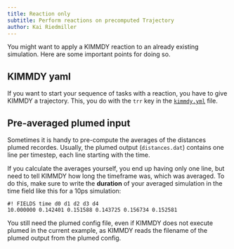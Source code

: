```yaml
---
title: Reaction only
subtitle: Perform reactions on precomputed Trajectory
author: Kai Riedmiller
---
```


You might want to apply a KIMMDY reaction to an already existing simulation.
Here are some important points for doing so.

## KIMMDY yaml

If you want to start your sequence of tasks with a reaction, you have to
give KIMMDY a trajectory.
This, you do with the `trr` key in the [`kimmdy.yml`](/guide/references/input.qmd) file.


## Pre-averaged plumed input

Sometimes it is handy to pre-compute the averages of the distances plumed recordes.
Usually, the plumed output (`distances.dat`) contains one line per 
timestep, each line starting with the time.

If you calculate the averages yourself, you end up having only one line, 
but need to tell KIMMDY how long the timeframe was, which was averaged.
To do this, make sure to write the **duration** of your averaged simulation 
in the time field like this for a 10ps simulation:

```
#! FIELDS time d0 d1 d2 d3 d4
10.000000 0.142401 0.151588 0.143725 0.156734 0.152581
```

You still need the plumed config file, even if KIMMDY does not execute plumed 
in the current example, as KIMMDY reads the filename of the plumed output
from the plumed config.



